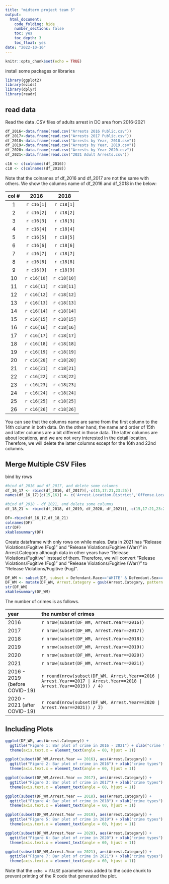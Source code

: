 ```yaml
---
title: "midterm project team 5"
output:
  html_document:
    code_folding: hide
    number_sections: false
    toc: yes
    toc_depth: 3
    toc_float: yes
date: "2022-10-16"
---
```


```r
knitr::opts_chunk$set(echo = TRUE)
```

install some packages or libraries
```r

library(ggplot2)
library(ezids)
library(dplyr)
library(readr)
```

## read data
Read the data .CSV files of adults arrest in DC area from 2016-2021

```r
df_2016<-data.frame(read.csv("Arrests 2016 Public.csv"))
df_2017<-data.frame(read.csv("Arrests 2017 Public.csv"))
df_2018<-data.frame(read.csv("Arrests by Year, 2018.csv"))
df_2019<-data.frame(read.csv("Arrests by Year, 2019.csv"))
df_2020<-data.frame(read.csv("Arrests by Year 2020.csv"))
df_2021<-data.frame(read.csv("2021 Adult Arrests.csv"))

c16 <- c(colnames(df_2016))
c18 <- c(colnames(df_2018))
```
Note that the colnames of df_2016 and df_2017 are not the same with others. We show the columns name of df_2016 and df_2018 in the below:

|col #|2016       |2018       |
|:---:|:---------:|:---------:|
|  1  |`r c16[1]` |`r c18[1]` |
|  2  |`r c16[2]` |`r c18[2]` |
|  3  |`r c16[3]` |`r c18[3]` |
|  4  |`r c16[4]` |`r c18[4]` |
|  5  |`r c16[5]` |`r c18[5]` |
|  6  |`r c16[6]` |`r c18[6]` |
|  7  |`r c16[7]` |`r c18[7]` |
|  8  |`r c16[8]` |`r c18[8]` |
|  9  |`r c16[9]` |`r c18[9]` |
| 10  |`r c16[10]`|`r c18[10]`|
| 11  |`r c16[11]`|`r c18[11]`|
| 12  |`r c16[12]`|`r c18[12]`|
| 13  |`r c16[13]`|`r c18[13]`|
| 14  |`r c16[14]`|`r c18[14]`|
| 15  |`r c16[15]`|`r c18[15]`|
| 16  |`r c16[16]`|`r c18[16]`|
| 17  |`r c16[17]`|`r c18[17]`|
| 18  |`r c16[18]`|`r c18[18]`|
| 19  |`r c16[19]`|`r c18[19]`|
| 20  |`r c16[20]`|`r c18[20]`|
| 21  |`r c16[21]`|`r c18[21]`|
| 22  |`r c16[22]`|`r c18[22]`|
| 23  |`r c16[23]`|`r c18[23]`|
| 24  |`r c16[24]`|`r c18[24]`|
| 25  |`r c16[25]`|`r c18[25]`|
| 26  |`r c16[26]`|`r c18[26]`|

You can see that the columns name are same from the first column to the 14th column in both data. On the other hand, the name and order of 15th and latter columns are a bit different in those data. The latter columns are about locations, and we are not very interested in the detail location. Therefore, we will delete the latter columns except for the 16th and 22nd columns.

## Merge Multiple CSV Files
bind by rows

```r
#bind df_2016 and df_2017, and delete some columns
df_16_17 <- rbind(df_2016, df_2017)[,-c(15,17:21,23:26)]
names(df_16_17)[c(15,16)] <- c('Arrest.Location.District','Offense.Location.District')   #rename columns

#bind df_2018 - df_2021, and delete some columns
df_18_21 <- rbind(df_2018, df_2019, df_2020, df_2021)[,-c(15,17:21,23:26)] 

DF<-rbind(df_16_17,df_18_21)
colnames(DF)
str(DF)
xkablesummary(DF)
```

Create dataframe with only rows on while males. Data in 2021 has "Release Violations/Fugitive (Fug)" and "Release Violations/Fugitive (Warr)" in Arrest.Category although data in other years have "Release Violations/Fugitive" instead of them. Therefore, we will convert "Release Violations/Fugitive (Fug)" and "Release Violations/Fugitive (Warr)" to "Release Violations/Fugitive (Fug)".

```r
DF_WM <- subset(DF, subset = Defendant.Race=='WHITE' & Defendant.Sex=='MALE')
DF_WM <- mutate(DF_WM, Arrest.Category = gsub(Arrest.Category, pattern = "Release Violations/Fugitive.*", replacement = "Release Violations/Fugitive"))
str(DF_WM)
xkablesummary(DF_WM)
```

The number of crimes is as follows.

| year | the number of crimes |
|:-----|:---------------------|
| 2016 | `r nrow(subset(DF_WM, Arrest.Year==2016))` |
| 2017 | `r nrow(subset(DF_WM, Arrest.Year==2017))` |
| 2018 | `r nrow(subset(DF_WM, Arrest.Year==2018))` |
| 2019 | `r nrow(subset(DF_WM, Arrest.Year==2019))` |
| 2020 | `r nrow(subset(DF_WM, Arrest.Year==2020))` |
| 2021 | `r nrow(subset(DF_WM, Arrest.Year==2021))` |
| 2016 - 2019 (before COVID-19) | `r round(nrow(subset(DF_WM, Arrest.Year==2016 | Arrest.Year==2017 | Arrest.Year==2018 | Arrest.Year==2019)) / 4)` |
| 2020 - 2021 (after COVID-19) | `r round(nrow(subset(DF_WM, Arrest.Year==2020 | Arrest.Year==2021)) / 2)`|


## Including Plots

```r

ggplot(DF_WM, aes(Arrest.Category)) +
  ggtitle("Figure 1: Bar plot of crime in 2016 - 2021") + xlab("crime types") + geom_bar() +
  theme(axis.text.x = element_text(angle = 60, hjust = 1))

```
```r

ggplot(subset(DF_WM,Arrest.Year == 2016), aes(Arrest.Category)) +
  ggtitle("Figure 2: Bar plot of crime in 2016") + xlab("crime types") + geom_bar() +
  theme(axis.text.x = element_text(angle = 60, hjust = 1))

ggplot(subset(DF_WM,Arrest.Year == 2017), aes(Arrest.Category)) +
  ggtitle("Figure 3: Bar plot of crime in 2017") + xlab("crime types") + geom_bar() +
  theme(axis.text.x = element_text(angle = 60, hjust = 1))

ggplot(subset(DF_WM,Arrest.Year == 2018), aes(Arrest.Category)) +
  ggtitle("Figure 4: Bar plot of crime in 2018") + xlab("crime types") + geom_bar() +
  theme(axis.text.x = element_text(angle = 60, hjust = 1))

ggplot(subset(DF_WM,Arrest.Year == 2019), aes(Arrest.Category)) +
  ggtitle("Figure 5: Bar plot of crime in 2019") + xlab("crime types") + geom_bar() +
  theme(axis.text.x = element_text(angle = 60, hjust = 1))

ggplot(subset(DF_WM,Arrest.Year == 2020), aes(Arrest.Category)) +
  ggtitle("Figure 6: Bar plot of crime in 2020") + xlab("crime types") + geom_bar() +
  theme(axis.text.x = element_text(angle = 60, hjust = 1))

ggplot(subset(DF_WM,Arrest.Year == 2021), aes(Arrest.Category)) +
  ggtitle("Figure 7: Bar plot of crime in 2021") + xlab("crime types") + geom_bar() +
  theme(axis.text.x = element_text(angle = 60, hjust = 1))

```


Note that the `echo = FALSE` parameter was added to the code chunk to prevent printing of the R code that generated the plot.


